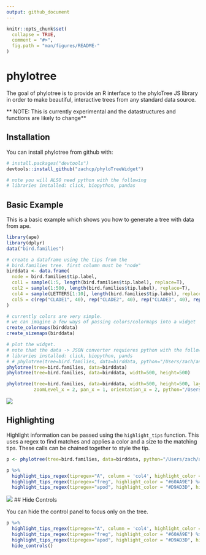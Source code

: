 ```yaml
---
output: github_document
---
```


<!-- README.md is generated from README.Rmd. Please edit that file -->

```r
knitr::opts_chunk$set(
  collapse = TRUE,
  comment = "#>",
  fig.path = "man/figures/README-"
)
```
# phylotree

The goal of phylotree is to provide an R interface to the phyloTree JS library in 
order to make beautiful, interactive trees from any standard data source.

** NOTE: This is currently experimental and the datastructures and functions are likely to change**

## Installation

You can install phylotree from github with:

```r
# install.packages("devtools")
devtools::install_github("zachcp/phyloTreeWidget")

# note you will ALSO need python with the following
# libraries installed: click, biopython, pandas
```

## Basic Example

This is a basic example which shows you how to generate a tree with data from ape.

```r
library(ape)
library(dplyr)
data("bird.families")

# create a dataframe using the tips from the
# bird.families tree. first column must be "node"
birddata <- data.frame(
  node = bird.families$tip.label,
  col1 = sample(1:5, length(bird.families$tip.label), replace=T),
  col2 = sample(1:500, length(bird.families$tip.label), replace=T),
  col4 = sample(LETTERS[1:10], length(bird.families$tip.label), replace=T),
  col5 = c(rep("CLADE1", 40), rep("CLADE2", 40), rep("CLADE3", 40), rep("CLADE4", 17))
)

# currently colors are very simple.
# we can imagine a few ways of passing colors/colormaps into a widget
create_colormaps(birddata)
create_sizemaps(birddata)

# plot the widget.
# note that the data -> JSON converter requieres python with the following
# libraries installed: click, biopython, pands
# # phylotree(tree=bird.families, data=birddata, python="/Users/zach/anaconda3/bin/python")
phylotree(tree=bird.families, data=birddata)
phylotree(tree=bird.families, data=birddata, width=500, height=500)
```

```r
phylotree(tree=bird.families, data=birddata, width=500, height=500, layout="rect", 
          zoomLevel_x = 2, pan_x = 1, orientation_x = 2, python="/Users/zach/anaconda3/bin/python")
```

![](phylotree1.png)

## Highlighting

Highlight information can be passed using the `highlight_tips` function. This uses a regex to find matches and applies a color and a size to the matching tips. These calls can be chained together to style the tip.


```r

p <- phylotree(tree=bird.families, data=birddata, python="/Users/zach/anaconda3/bin/python")

p %>% 
  highlight_tips_regex(tipregex="A", column = 'col4', highlight_color = "#8EBC66", highlight_size = 5) %>%
  highlight_tips_regex(tipregex="freg", highlight_color = "#60AA9E") %>%
  highlight_tips_regex(tipregex="apod", highlight_color = "#D9AD3D", highlight_size = 5)

```
![](phylotree_highlight.png)
## Hide Controls

You can hide the control panel to focus only on the tree.

```r
p %>% 
  highlight_tips_regex(tipregex="A", column = 'col4', highlight_color = "#8EBC66", highlight_size = 5) %>%
  highlight_tips_regex(tipregex="freg", highlight_color = "#60AA9E") %>%
  highlight_tips_regex(tipregex="apod", highlight_color = "#D9AD3D", highlight_size = 5) %>%
  hide_controls()
```

